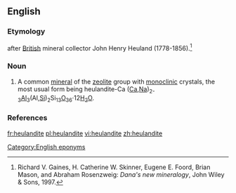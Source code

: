 ==English==

===Etymology===
{{suffix|Heuland|ite}} after [[British]] mineral collector John Henry Heuland (1778-1856).<ref>Richard V. Gaines, H. Catherine W. Skinner, Eugene E. Foord, Brian Mason, and Abraham Rosenzweig: ''Dana's new mineralogy'', John Wiley & Sons, 1997.</ref>

===Noun===
{{en-noun|-}}

# {{context|mineral}} A common [[mineral]] of the [[zeolite]] group with [[monoclinic]] crystals, the most usual form being heulandite-Ca  ([[calcium|Ca]],[[sodium|Na]])<sub>2-3</sub>[[aluminum|Al]]<sub>3</sub>(Al,[[silicon|Si]])<sub>2</sub>Si<sub>13</sub>[[oxygen|O]]<sub>36</sub>·12[[water|H<sub>2</sub>O]].

===References===
<references/>

[[Category:English eponyms]]

[[fr:heulandite]]
[[pl:heulandite]]
[[vi:heulandite]]
[[zh:heulandite]]